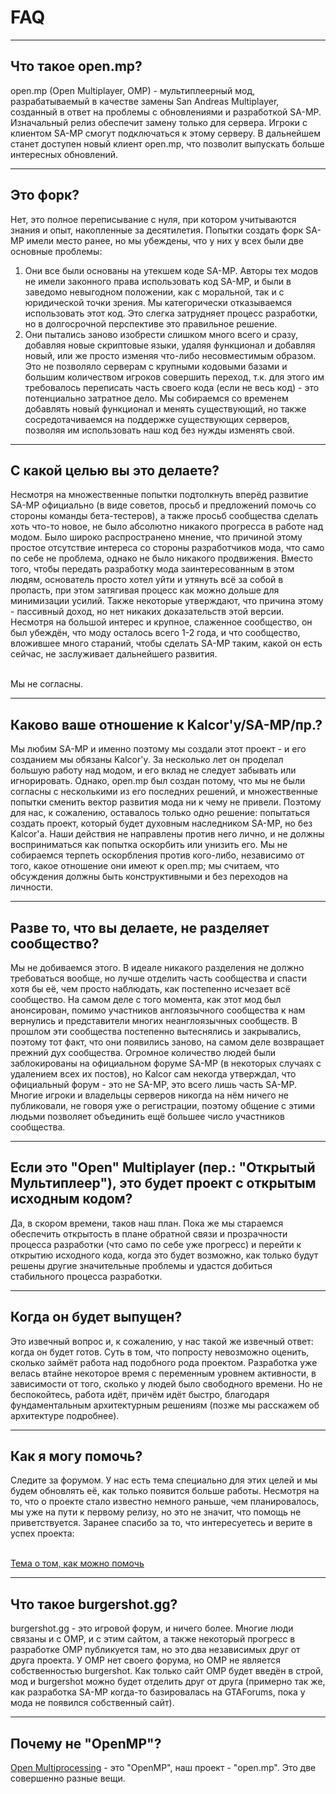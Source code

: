 <h1>FAQ</h1>

<hr />
<h2>Что такое open.mp?</h2>

open.mp (Open Multiplayer, OMP) - мультиплеерный мод, разрабатываемый в качестве замены San Andreas
Multiplayer, созданный в ответ на проблемы с обновлениями и разработкой SA-MP. Изначальный релиз
обеспечит замену только для сервера. Игроки с клиентом SA-MP смогут подключаться к этому серверу. В
дальнейшем станет доступен новый клиент open.mp, что позволит выпускать больше интересных
обновлений.

<hr />
<h2>Это форк?</h2>

Нет, это полное переписывание с нуля, при котором учитываются знания и опыт, накопленные за
десятилетия. Попытки создать форк SA-MP имели место ранее, но мы убеждены, что у них у всех были две
основные проблемы:

<ol>
<li>
Они все были основаны на утекшем коде SA-MP. Авторы тех модов не имели законного права
использовать код SA-MP, и были в заведомо невыгодном положении, как с моральной, так и
с юридической точки зрения. Мы категорически отказываемся использовать этот код. Это слегка
затрудняет процесс разработки, но в долгосрочной перспективе это правильное решение.
</li>
<li>
Они пытались заново изобрести слишком много всего и сразу, добавляя новые скриптовые языки,
удаляя функционал и добавляя новый, или же просто изменяя что-либо несовместимым образом.
Это не позволяло серверам с крупными кодовыми базами и большим количеством игроков совершить
переход, т.к. для этого им требовалось переписать часть своего кода (если не весь код) - это
потенциально затратное дело. Мы собираемся со временем добавлять новый функционал и менять
существующий, но также сосредотачиваемся на поддержке существующих серверов, позволяя им
использовать наш код без нужды изменять свой.
</li>
</ol>
<hr />
<h2>С какой целью вы это делаете?</h2>

Несмотря на множественные попытки подтолкнуть вперёд развитие SA-MP официально (в виде советов,
просьб и предложений помочь со стороны команды бета-тестеров), а также просьб сообщества сделать
хоть что-то новое, не было абсолютно никакого прогресса в работе над модом. Было широко
распространено мнение, что причиной этому простое отсутствие интереса со стороны разработчиков мода,
что само по себе не проблема, однако не было никакого продвижения. Вместо того, чтобы передать
разработку мода заинтересованным в этом людям, основатель просто хотел уйти и утянуть всё за собой в
пропасть, при этом затягивая процесс как можно дольше для минимизации усилий. Также некоторые
утверждают, что причина этому - пассивный доход, но нет никаких доказательств этой версии. Несмотря
на большой интерес и крупное, слаженное сообщество, он был убеждён, что моду осталось всего 1-2
года, и что сообщество, вложившее много стараний, чтобы сделать SA-MP таким, какой он есть сейчас,
не заслуживает дальнейшего развития.

<br />
Мы не согласны.
<hr />
<h2>Каково ваше отношение к Kalcor'у/SA-MP/пр.?</h2>

Мы любим SA-MP и именно поэтому мы создали этот проект - и его созданием мы обязаны Kalcor'у. За
несколько лет он проделал большую работу над модом, и его вклад не следует забывать или
игнорировать. Однако, open.mp был создан потому, что мы не были согласны с несколькими из его
последних решений, и множественные попытки сменить вектор развития мода ни к чему не привели.
Поэтому для нас, к сожалению, оставалось только одно решение: попытаться создать проект, который
будет духовным наследником SA-MP, но без Kalcor'а. Наши действия не направлены против него лично,
и не должны восприниматься как попытка оскорбить или унизить его. Мы не собираемся терпеть
оскорбления против кого-либо, независимо от того, какое отношение они имеют к open.mp; мы считаем,
что обсуждения должны быть конструктивными и без переходов на личности.

<hr />
<h2>Разве то, что вы делаете, не разделяет сообщество?</h2>

Мы не добиваемся этого. В идеале никакого разделения не должно требоваться вообще, но лучше отделить
часть сообщества и спасти хотя бы её, чем просто наблюдать, как постепенно исчезает всё сообщество.
На самом деле с того момента, как этот мод был анонсирован, помимо участников англоязычного
сообщества к нам вернулись и представители многих неанглоязычных сообществ. В прошлом эти сообщества
постепенно вытеснялись и закрывались, поэтому тот факт, что они появились заново, на самом деле
возвращает прежний дух сообщества. Огромное количество людей были заблокированы на официальном
форуме SA-MP (в некоторых случаях с удалением всех их постов), но Kalcor сам некогда утверждал, что
официальный форум - это не SA-MP, это всего лишь часть SA-MP. Многие игроки и владельцы серверов
никогда на нём ничего не публиковали, не говоря уже о регистрации, поэтому общение с этими людьми
позволяет объединить ещё большее число участников сообщества.

<hr />
<h2>
Если это "Open" Multiplayer (пер.: "Открытый Мультиплеер"), это будет проект с открытым
исходным кодом?
</h2>

Да, в скором времени, таков наш план. Пока же мы стараемся обеспечить открытость в плане обратной
связи и прозрачности процесса разработки (что само по себе уже прогресс) и перейти к открытию
исходного кода, когда это будет возможно, как только будут решены другие значительные проблемы и
удастся добиться стабильного процесса разработки.

<hr />
<h2>Когда он будет выпущен?</h2>

Это извечный вопрос и, к сожалению, у нас такой же извечный ответ: когда он будет готов. Суть в том,
что попросту невозможно оценить, сколько займёт работа над подобного рода проектом. Разработка уже
велась втайне некоторое время с переменным уровнем активности, в зависимости от того, сколько у
людей было свободного времени. Но не беспокойтесь, работа идёт, причём идёт быстро, благодаря
фундаментальным архитектурным решениям (позже мы расскажем об архитектуре подробнее).

<hr />
<h2>Как я могу помочь?</h2>

Следите за форумом. У нас есть тема специально для этих целей и мы будем обновлять её, как только
появится больше работы. Несмотря на то, что о проекте стало известно немного раньше, чем
планировалось, мы уже на пути к первому релизу, но это не значит, что помощь не приветствуется.
Заранее спасибо за то, что интересуетесь и верите в успех проекта:

<br />
<a href="https://www.burgershot.gg/showthread.php?tid=361">
<u>Тема о том, как можно помочь</u>
</a>
<hr />
<h2>Что такое burgershot.gg?</h2>

burgershot.gg - это игровой форум, и ничего более. Многие люди связаны и с OMP, и с этим сайтом, а
также некоторый прогресс в разработке OMP публикуется там, но это два независимых друг от друга
проекта. У OMP нет своего форума, но OMP не является собственностью burgershot. Как только сайт OMP
будет введён в строй, мод и burgershot можно будет отделить друг от друга (примерно так же, как
разработка SA-MP когда-то базировалась на GTAForums, пока у мода не появился собственный сайт).

<hr />
<h2>Почему не "OpenMP"?</h2>

<a href="https://ru.wikipedia.org/wiki/OpenMP">Open Multiprocessing</a> - это "OpenMP", наш проект -
"open.mp". Это две совершенно разные вещи.

